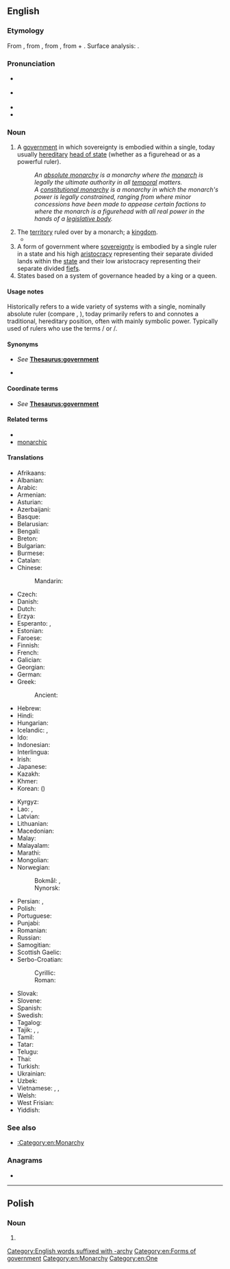 ==English==
{{wikipedia}}

===Etymology===
From {{etyl|fro|en}} {{m|fro|monarchie}}, from {{etyl|LL.|en}} {{m|la|monarchia}}, from {{etyl|grc|en}} {{m|grc|μοναρχία}}, from {{m|grc|μόνος||only}} + {{m|grc|ἀρχή||power, authority}}. Surface analysis: {{confix|en|mon|t1=one”, “single|archy|t2=rule”, “command}}.

===Pronunciation===
* {{a|RP}} {{IPA|en|/ˈmɒnəki/}}
* {{a|GA}} {{IPA|en|/ˈmɑnɚki/}}
* {{audio|en|en-us-monarchy.ogg|Audio (US)}}
* {{hyph|en|mon|ar|chy}}

===Noun===
{{en-noun|~}}

# A [[government]] in which sovereignty is embodied within a single, today usually [[hereditary]] [[head of state]] (whether as a figurehead or as a powerful ruler).
#: ''An [[absolute monarchy]] is a monarchy where the [[monarch]] is legally the ultimate authority in all [[temporal]] matters.''
#: ''A [[constitutional monarchy]] is a monarchy in which the monarch's power is legally constrained, ranging from where minor concessions have been made to appease certain factions to where the monarch is a figurehead with all real power in the hands of a [[legislative body]].''
# The [[territory]] ruled over by a monarch; a [[kingdom]].
#* {{RQ:Shakespeare Richard 3|I|iv|passage=What scourge for perjury / Can this dark '''monarchy''' afford false Clarence?}}
# A form of government where [[sovereignty]] is embodied by a single ruler in a state and his high [[aristocracy]] representing their separate divided lands within the [[state]] and their low aristocracy representing their separate divided [[fiefs]].
# States based on a system of governance headed by a king or a queen.

====Usage notes====
Historically refers to a wide variety of systems with a single, nominally absolute ruler (compare {{m|en|autocracy}}, {{m|en|dictatorship}}), today primarily refers to and connotes a traditional, hereditary position, often with mainly symbolic power. Typically used of rulers who use the terms {{m|en|king}}/{{m|en|queen}} or {{m|en|emperor}}/{{m|en|empress}}.

====Synonyms====
* {{sense|rule}} ''See'' '''[[Thesaurus:government]]'''
* {{sense|state}} {{l|en|kingdom}}

====Coordinate terms====
* ''See'' '''[[Thesaurus:government]]'''

====Related terms====
* {{l|en|monarch}}
* [[monarchic]]

====Translations====
{{trans-top|form of government with a hereditary head of state}}
* Afrikaans: {{t|af|monargie}}
* Albanian: {{t+|sq|mbretëri|f}}
* Arabic: {{t|ar|مَلِكِيَّة|f}}
* Armenian: {{t+|hy|միապետություն|sc=Armn}}
* Asturian: {{t|ast|monarquía|f}}
* Azerbaijani: {{t|az|monarxiya}}
* Basque: {{t|eu|monarkia}}
* Belarusian: {{t|be|мана́рхія|f|sc=Cyrl}}
* Bengali: {{t|bn|রাজতন্ত্র}}
* Breton: {{t|br|unpenniezh|f}}
* Bulgarian: {{t+|bg|мона́рхия|f|sc=Cyrl}}
* Burmese: {{t|my|မင်း၏အစိုးရခြင်း|sc=Mymr}}
* Catalan: {{t+|ca|monarquia|f}}
* Chinese:
*: Mandarin: {{t+|cmn|君主制|tr=jūnzhǔzhì|sc=Hani}}
* Czech: {{t+|cs|monarchie|f}}
* Danish: {{t+|da|monarki|n}}
* Dutch: {{t+|nl|monarchie|f}}
* Erzya: {{t|myv|вейкинязорчи}}
* Esperanto: {{t|eo|monarkio}}, {{t|eo|monarĥio}}
* Estonian: {{t+|et|monarhia}}
* Faroese: {{t|fo|kongsveldi}}
* Finnish: {{t+|fi|monarkia}}
* French: {{t+|fr|monarchie|f}}
* Galician: {{t+|gl|monarquía|f}}
* Georgian: {{t+|ka|მონარქია|sc=Geor}}
* German: {{t+|de|Monarchie|f}}
* Greek: {{t+|el|μοναρχία|f}}
*: Ancient: {{t|grc|μοναρχία|f}}
* Hebrew: {{t+|he|מונרכיה|f}}
* Hindi: {{t|hi|राजतन्त्र|m}}
* Hungarian: {{t+|hu|monarchia}}
* Icelandic: {{t|is|konungsríki}}, {{t+|is|konungdæmi}}
* Ido: {{t+|io|monarkio}}
* Indonesian: {{t+|id|monarki}}
* Interlingua: {{t|ia|monarchia}}
* Irish: {{t|ga|monarcacht|f}}
* Japanese: {{t|ja|君主制|tr=くんしゅせい, kunshusei|sc=Jpan}}
* Kazakh: {{t+|kk|монархия|sc=Cyrl}}
* Khmer: {{t+|km|រាជាធិបតេយ្យ|sc=Khmr|tr=riec a’tʰippa’tay}}
* Korean: {{t+|ko|군주제}} ({{t+|ko|君主制}})
{{trans-mid}}
* Kyrgyz: {{t|ky|монархия|sc=Cyrl}}
* Lao: {{t|lo|ຣາຊາທິປະໄຕ}}, {{t|lo|ລາຊາທິປະໄຕ}}
* Latvian: {{t|lv|monarhija|f}}
* Lithuanian: {{t+|lt|monarchija|f}}
* Macedonian: {{t|mk|мона́рхија|f}}
* Malay: {{t|ms|monarki}}
* Malayalam: {{t|ml|രാജവാഴ്ച}}
* Marathi: {{t|mr|राजेशाही}}
* Mongolian: {{t|mn|эзэн хаант улс|sc=Cyrl}}
* Norwegian:
*: Bokmål: {{t+|no|monarki|n}}, {{t+|no|kongedømme|n}}
*: Nynorsk: {{t|nn|monarki|n}}
* Persian: {{t+|fa|سلطنت|tr=saltanat|sc=fa-Arab}}, {{t+|fa|پادشاهی|tr=pâdešâhi, pâdšâhi|sc=fa-Arab}}
* Polish: {{t+|pl|monarchia|f}}
* Portuguese: {{t+|pt|monarquia|f}}
* Punjabi: {{t|pa|ਬਾਦਸ਼ਾਹੀ}}
* Romanian: {{t+|ro|monarhie|f}}
* Russian: {{t+|ru|мона́рхия|f}}
* Samogitian: {{t|sgs|muonarkėjė|f}}
* Scottish Gaelic: {{t|gd|monarcachd|f}}
* Serbo-Croatian:
*: Cyrillic: {{t|sh|монархија|f}}
*: Roman: {{t+|sh|monarhija|f}}
* Slovak: {{t|sk|monarchia|f}}
* Slovene: {{t+|sl|monarhija|f}}
* Spanish: {{t+|es|monarquía|f}}
* Swedish: {{t+|sv|monarki|c}}
* Tagalog: {{t|tl|monarkiya}}
* Tajik: {{t|tg|салтанат|sc=Cyrl}}, {{t|tg|монархия|sc=Cyrl}}, {{t|tg|хокимияти мутлақа|sc=Cyrl}}
* Tamil: {{t+|ta|முடியாட்சி|sc=Taml}}
* Tatar: {{t|tt|монархия|sc=Cyrl}}
* Telugu: {{t+|te|రాచరికం}}
* Thai: {{t+|th|ราชาธิปไตย}}
* Turkish: {{t+|tr|monarşi}}
* Ukrainian: {{t|uk|мона́рхія|f|sc=Cyrl}}
* Uzbek: {{t+|uz|monarxiya}}
* Vietnamese: {{t+|vi|quân chủ}}, {{t|vi|chế độ quân chủ}}, {{t|vi|nền quân chủ}}
* Welsh: {{t|cy|archdeyrnieath|f}}
* West Frisian: {{t|fy|monargy}}
* Yiddish: {{t|yi|קעניגרייך|n}}
{{trans-bottom}}

===See also===
* [[:Category:en:Monarchy]]

===Anagrams===
* {{anagrams|en|a=achmnory|nomarchy}}

[[Category:English words suffixed with -archy]]
[[Category:en:Forms of government]]
[[Category:en:Monarchy]]
[[Category:en:One]]

----

==Polish==

===Noun===
{{head|pl|noun form}}

# {{inflection of|pl|monarcha||gen|s}}